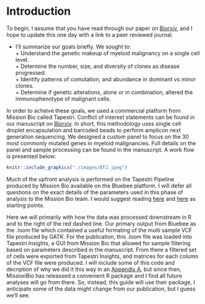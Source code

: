 # Introduction {#intro}

To begin, I assume that you have read through our paper on [Biorxiv](https://www.biorxiv.org/content/10.1101/2020.02.07.938860v1), and I hope to update this one day with a link to a peer reviewed journal.

* I'll summarize our goals briefly. We sought to:  
      + Understand the genetic makeup of myeloid malignancy on a single cell level.  
      + Determine the number, size, and diversity of clones as disease progressed.  
      + Identify patterns of comutation, and abundance in dominant vs minor clones.  
      + Determine if genetic alterations, alone or in combination, altered the immunophenotype of malignant cells.  

In order to acheive these goals, we used a commercial platform from Mission Bio called Tapestri. Conflict of interest statements can be found in our manuscript on [Biorxiv](https://www.biorxiv.org/content/10.1101/2020.02.07.938860v1).  In short, this methodology uses single cell droplet encapsulation and barcoded beads to perform amplicon next generation sequencing.  We designed a custom panel to focus on the 30 most commonly mutated genes in myeloid malignancies.  Full details on the panel and sample processing can be found in the manuscript. A work flow is presented below: 
```r
knitr::include_graphics("./images/EF2.jpeg")
```
Much of the upfront analysis is performed on the Tapestri Pipeline produced by Mission Bio available on the Bluebee platform. I will defer all questions on the exact details of the parameters used in this phase of analysis to the Mission Bio team. I would suggest reading [here](https://genome.cshlp.org/content/early/2018/08/07/gr.232272.117) and [here](https://missionbio.com/docs-tapestri-pipeline/) as starting points.

Here we will primarily with how the data was processed downstream in R and to the right of the red dashed line.  Our primary output from Bluebee as the .loom file which contained a useful formating of the multi sample VCF file produced by GATK. For the publication, this .loom file was loaded into Tapestri Insights, a GUI from Mission Bio that allowed for sample filtering based on parameters described in the manuscript. From there a filtered set of cells were exported from Tapestri Insights, and matrices for each column of the VCF file were produced.  I will include some of this code and decription of why we did it this way in an [Appendix A](#AppendixA), but since then, MissionBio has releassed a convenient R package and I find all future analyses will go from there. So, instead, this guide will use their package, I anticipate some of the data might change from our publication, but I guess we'll see.
